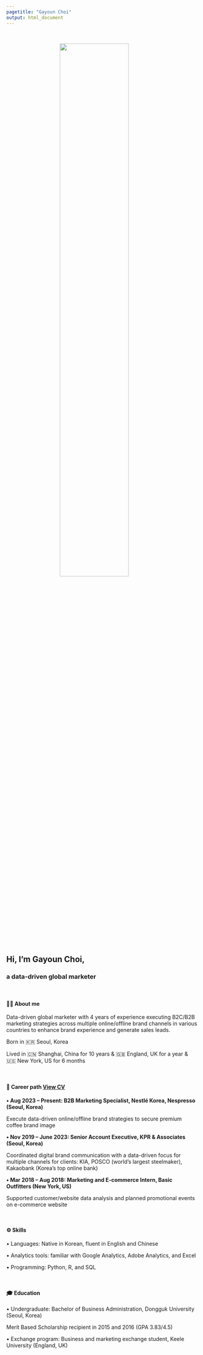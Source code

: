 ```yaml
---
pagetitle: "Gayoun Choi"
output: html_document
---
```


<link rel="stylesheet" href="styles.css" type="text/css">
<link rel="stylesheet" href="site_libs/academicons-1.9.1/css/academicons.min.css"/>

<br>

<p align="center">
<img src="images/profile_emoji.jpeg" style="width:60%; border:0px solid; margin-right: 40px" align="center">
</p>
<br>

## **Hi, I'm Gayoun Choi,**
### **a data-driven global marketer**
<br>

#### **👋🏻 About me**
Data-driven global marketer with 4 years of experience executing B2C/B2B marketing strategies across multiple online/offline brand channels in various countries to enhance brand experience and generate sales leads.

Born in 🇰🇷 Seoul, Korea 

Lived in 🇨🇳 Shanghai, China for 10 years & 🇬🇧 England, UK for a year & 🇺🇸 New York, US for 6 months

<br>

#### **💼 Career path [View CV](files/CV_Gayoun Choi.pdf)**

**• Aug 2023 – Present: B2B Marketing Specialist, Nestlé Korea, Nespresso (Seoul, Korea)**

Execute data-driven online/offline brand strategies to secure premium coffee brand image

**• Nov 2019 – June 2023: Senior Account Executive, KPR & Associates (Seoul, Korea)**

Coordinated digital brand communication with a data-driven focus for multiple channels for clients: KIA, POSCO (world's largest steelmaker), Kakaobank (Korea's top online bank)

**• Mar 2018 – Aug 2018: Marketing and E-commerce Intern, Basic Outfitters (New York, US)**

Supported customer/website data analysis and planned promotional events on e-commerce website

<br>

#### **⚙️ Skills**

• Languages: Native in Korean, fluent in English and Chinese

• Analytics tools: familiar with Google Analytics, Adobe Analytics, and Excel

• Programming: Python, R, and SQL

<br>

#### **🎓 Education**

• Undergraduate: Bachelor of Business Administration, Dongguk University (Seoul, Korea)

Merit Based Scholarship recipient in 2015 and 2016 (GPA 3.83/4.5)

• Exchange program: Business and marketing exchange student, Keele University (England, UK)